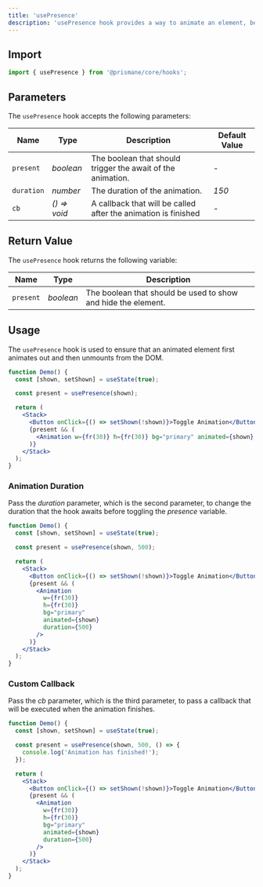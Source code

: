 ---
title: 'usePresence'
description: 'usePresence hook provides a way to animate an element, before removing it from the DOM.'
---

## Import

```js
import { usePresence } from '@prismane/core/hooks';
```

## Parameters

The `usePresence` hook accepts the following parameters:

| Name       | Type         | Description                                                    | Default Value |
| ---------- | ------------ | -------------------------------------------------------------- | ------------- |
| `present`  | _boolean_    | The boolean that should trigger the await of the animation.    | -             |
| `duration` | _number_     | The duration of the animation.                                 | _150_         |
| `cb`       | _() => void_ | A callback that will be called after the animation is finished | -             |

## Return Value

The `usePresence` hook returns the following variable:

| Name      | Type      | Description                                                   |
| --------- | --------- | ------------------------------------------------------------- |
| `present` | _boolean_ | The boolean that should be used to show and hide the element. |

## Usage

The `usePresence` hook is used to ensure that an animated element first animates out and then unmounts from the DOM.

```jsx preview
function Demo() {
  const [shown, setShown] = useState(true);

  const present = usePresence(shown);

  return (
    <Stack>
      <Button onClick={() => setShown(!shown)}>Toggle Animation</Button>
      {present && (
        <Animation w={fr(30)} h={fr(30)} bg="primary" animated={shown} />
      )}
    </Stack>
  );
}
```

### Animation Duration

Pass the _duration_ parameter, which is the second parameter, to change the duration that the hook awaits before toggling the _presence_ variable.

```jsx preview
function Demo() {
  const [shown, setShown] = useState(true);

  const present = usePresence(shown, 500);

  return (
    <Stack>
      <Button onClick={() => setShown(!shown)}>Toggle Animation</Button>
      {present && (
        <Animation
          w={fr(30)}
          h={fr(30)}
          bg="primary"
          animated={shown}
          duration={500}
        />
      )}
    </Stack>
  );
}
```

### Custom Callback

Pass the _cb_ parameter, which is the third parameter, to pass a callback that will be executed when the animation finishes.

```jsx preview
function Demo() {
  const [shown, setShown] = useState(true);

  const present = usePresence(shown, 500, () => {
    console.log('Animation has finished!');
  });

  return (
    <Stack>
      <Button onClick={() => setShown(!shown)}>Toggle Animation</Button>
      {present && (
        <Animation
          w={fr(30)}
          h={fr(30)}
          bg="primary"
          animated={shown}
          duration={500}
        />
      )}
    </Stack>
  );
}
```
